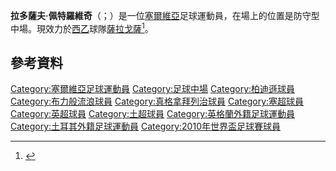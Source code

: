 
{{Infobox football biography
| name           = Radosav Petrović
| image          = Radosav Petrović.jpg
| image_size      = 195px
| caption        = Petrović with [[Blackburn_Rovers_F.C.|Blackburn Rovers]] in 2012
| fullname       = Radosav Petrović
| birth_date     = {{Birth date and age|1989|03|08|df=y}}
| birth_place    = 南斯拉夫[[烏布_(塞爾維亞)|烏布]]
| height         = {{height|m=1.93}}
| position       = 中場
| currentclub    = [[皇家薩拉戈薩|薩拉戈薩]]
| clubnumber     = 4
| youthyears1    = 1995–2006 | youthclubs1 = Jedinstvo Ub
| years1         = 2006–2007 | clubs1 = Jedinstvo Ub             | caps1 = 16 | goals1 =  0
| years2         = 2007–2008 | clubs2 = Radnički Obrenovac | caps2 = 25 | goals2 =  1
| years3         = 2008–2011 | clubs3 = [[游擊隊足球俱樂部|柏迪遜]]                     | caps3 = 70 | goals3 = 17
| years4         = 2011–2012 | clubs4 = [[布莱克本流浪者足球俱乐部|布力般流浪]]   | caps4 = 19 | goals4 =  0
| years5         = 2012–2015 | clubs5 = [[真格拿拜列治體育會|真格拿拜列治]]       | caps5 = 77 | goals5 =  7
| years6         = 2015–2016 | clubs6 = [[基輔迪納摩足球俱樂部|基輔戴拿模]]               | caps6 =  7 | goals6 =  1
| years7         = 2016–2019 | clubs7 = [[葡萄牙士砵亭俱樂部|士砵亭]]                              | caps7 = 16 | goals7 =  0
| years8         = 2016–2017 | clubs8 = → [[里奧艾維足球俱樂部|里奧艾維]] (loan)            | caps8 = 13 | goals8 =  0
| years9         = 2019–2021 | clubs9 = [[阿爾梅里亞體育聯盟|艾美利亞]]                       | caps9 = 55 | goals9 =  1
| years10         = 2021–     | clubs10 = [[皇家薩拉戈薩|薩拉戈薩]]                       | caps10 = 3 | goals10 =  0
| nationalyears1 = 2009–2015 | nationalteam1  = [[塞爾維亞國家足球隊|塞爾維亞]]              | nationalcaps1 = 44 | nationalgoals1 = 2
| pcupdate       = 5 September 2021
| ntupdate       = 28 August 2018
}}

'''拉多薩夫·佩特羅維奇'''（{{lang-sr|Радосав "Раћа" Петровић}}；{{bd|1989年|3月8日}}）是一位[[塞爾維亞|塞爾維亞]]足球運動員，在場上的位置是防守型中場。現效力於[[西乙|西乙]]球隊[[皇家薩拉戈薩|薩拉戈薩]]<ref>{{cite news | url=http://www.rovers.co.uk//news/article/rado-departs-for-turkey-328650.aspx | title=Rado departs for Turkey | publisher=Blackburn Rovers | date=22 August 2012 | accessdate=22 August 2012 | archive-date=2012-08-24 | archive-url=https://web.archive.org/web/20120824230106/http://www.rovers.co.uk/news/article/rado-departs-for-turkey-328650.aspx | dead-url=no }}</ref>。

==參考資料==
{{Reflist}}

{{2010年世界盃足球賽塞爾維亞參賽名單}}
 
{{DEFAULTSORT: Petrović, Radosav}}
[[Category:塞爾維亞足球運動員|Category:塞爾維亞足球運動員]]
[[Category:足球中場|Category:足球中場]]
[[Category:柏迪遜球員|Category:柏迪遜球員]]
[[Category:布力般流浪球員|Category:布力般流浪球員]]
[[Category:真格拿拜列治球員|Category:真格拿拜列治球員]]
[[Category:塞超球員|Category:塞超球員]]
[[Category:英超球員|Category:英超球員]]
[[Category:土超球員|Category:土超球員]]
[[Category:英格蘭外籍足球運動員|Category:英格蘭外籍足球運動員]]
[[Category:土耳其外籍足球運動員|Category:土耳其外籍足球運動員]]
[[Category:2010年世界盃足球賽球員|Category:2010年世界盃足球賽球員]]